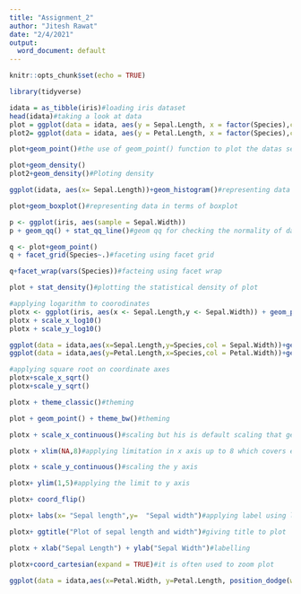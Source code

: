 ---
title: "Assignment_2"
author: "Jitesh Rawat"
date: "2/4/2021"
output:
  word_document: default
---

```{r setup, include=FALSE}
knitr::opts_chunk$set(echo = TRUE)
```

```{r}
library(tidyverse)
```
```{r}
idata = as_tibble(iris)#loading iris dataset
head(idata)#taking a look at data
plot = ggplot(data = idata, aes(y = Sepal.Length, x = factor(Species),col= Sepal.Width))#creating ggplot 
plot2= ggplot(data = idata, aes(y = Petal.Length, x = factor(Species),col= Petal.Width))
```
```{r}
plot+geom_point()#the use of geom_point() function to plot the datas sepal length/sepalwidth
```


```{r}

plot+geom_density()
plot2+geom_density()#Ploting density 

```

```{r}
ggplot(idata, aes(x= Sepal.Length))+geom_histogram()#representing data in terms of histograms
```

```{r}
plot+geom_boxplot()#representing data in terms of boxplot
```
```{r}
p <- ggplot(iris, aes(sample = Sepal.Width))
p + geom_qq() + stat_qq_line()#geom qq for checking the normality of data

```

```{r}
q <- plot+geom_point()
q + facet_grid(Species~.)#faceting using facet grid
```
```{r}
q+facet_wrap(vars(Species))#facteing using facet wrap
```
```{r}
plot + stat_density()#plotting the statistical density of plot
```

```{r}

#applying logarithm to coorodinates
plotx <- ggplot(iris, aes(x <- Sepal.Length,y <- Sepal.Width)) + geom_point()
plotx + scale_x_log10()
plotx + scale_y_log10()

ggplot(data = idata,aes(x=Sepal.Length,y=Species,col = Sepal.Width))+geom_point()+scale_x_log10()
ggplot(data = idata,aes(y=Petal.Length,x=Species,col = Petal.Width))+geom_point()+scale_y_log10()

```

```{r}
#applying square root on coordinate axes
plotx+scale_x_sqrt()
plotx+scale_y_sqrt()


```
```{r}
plotx + theme_classic()#theming

```
```{r}
plot + geom_point() + theme_bw()#theming
```

```{r}
plotx + scale_x_continuous()#scaling but his is default scaling that geom point or ggplot applies

```

```{r}

plotx + xlim(NA,8)#applying limitation in x axis up to 8 which covers entire data

```

```{r}
plotx + scale_y_continuous()#scaling the y axis

```
```{r}
plotx+ ylim(1,5)#applying the limit to y axis
```
```{r}
plotx+ coord_flip()

```
```{r}
plotx+ labs(x= "Sepal length",y=  "Sepal width")#applying label using label function

```
```{r}
plotx+ ggtitle("Plot of sepal length and width")#giving title to plot
```

```{r}
plotx + xlab("Sepal Length") + ylab("Sepal Width")#labelling


```
```{r}
plotx+coord_cartesian(expand = TRUE)#it is often used to zoom plot
```

```{r}

ggplot(data = idata,aes(x=Petal.Width, y=Petal.Length, position_dodge(width= NULL)))+ geom_point()#


```

